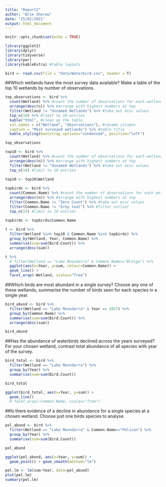 ```yaml
---
title: "Report2"
author: "Brie Sherow"
date: "25/02/2021"
output: html_document
---
```


```r
knitr::opts_chunk$set(echo = TRUE)
```

```r
library(ggplot2)
library(dplyr)
library(tidyverse)
library(pwr)
library(kableExtra) #table layouts
```

```r
bird <- read.csv(file = "data/Waterbird.csv", header = T)
```

##Which wetlands have the most survey data available?  Make a table of the top 10 wetlands by number of observations.

```r

top_observations <- bird %>%
  count(Wetland) %>% #count the number of observations for each wetland
  arrange(desc(n)) %>% #arrange with highest numbers at top
  filter(Wetland != "Unnamed Wetlands") %>% #take out misc values
  top_n(10) %>% #limit to 10 entries
  kable("html", #clean up the table
  col.names = c("Wetland", "Observations"), #rename columns
  caption = "Most surveyed wetlands") %>% #table title
  kable_styling(bootstrap_options="condensed", position="left") 

top_observations

```

```r
top10 <- bird %>%
  count(Wetland) %>% #count the number of observations for each wetland
  arrange(desc(n)) %>% #arrange with highest numbers at top
  filter(Wetland != "Unnamed Wetlands") %>% #take out misc values
  top_n(10) #limit to 10 entries
  
top10 <- top10$Wetland

topbirds <- bird %>%
  count(Common.Name) %>% #count the number of observations for each wetland
  arrange(desc(n)) %>% #arrange with highest numbers at top
  filter(Common.Name != "Zero Count") %>% #take out misc values
  filter(Common.Name != "Grey teal") %>% #filter outlier
  top_n(15) #limit to 10 entries

topbirds <- topbirds$Common.Name
  
t <- bird %>%
  filter(Wetland %in% top10 & Common.Name %in% topbirds) %>%
  group_by(Wetland, Year, Common.Name) %>%
  summarise(sum=sum(Bird.Count)) %>%
  arrange(desc(sum))

t %>%
  # filter(Wetland == "Lake Moondarra" & Common.Name=="Brolga") %>%
  ggplot(aes(x=Year, y=sum, colour=Common.Name)) +
  geom_line() +
  facet_wrap(~Wetland, scales="free")
```



##Which birds are most abundant in a single survey? Choose any one of these wetlands, summarise the number of birds seen for each species in a single year.

```r

bird_abund <- bird %>%
  filter(Wetland == "Lake Moondarra" & Year == 2017) %>%
  group_by(Common.Name) %>%
  summarise(sum=sum(Bird.Count)) %>%
  arrange(desc(sum))

bird_abund

```


##Has the abundance of waterbirds declined across the years surveyed? For your chosen wetland, contrast total abundance of all species with year of the survey. 
```r

bird_total <- bird %>%
  filter(Wetland == "Lake Moondarra") %>%
  group_by(Year) %>%
  summarise(sum=sum(Bird.Count))

bird_total

ggplot(bird_total, aes(x=Year, y=sum)) +
  geom_line()
  # facet_wrap(~Common.Name, scales="free")
```

##Is there evidence of a decline in abundance for a single species at a chosen wetland. Choose just one birds species to analyse.
```r
pel_abund <- bird %>%
  filter(Wetland == "Lake Moondarra" & Common.Name=="Pelican") %>%
  group_by(Year) %>%
  summarise(sum=sum(Bird.Count))

pel_abund

ggplot(pel_abund, aes(x=Year, y=sum)) +
  geom_point() + geom_smooth(method="lm")

pel.lm <- lm(sum~Year, data=pel_abund)
plot(pel.lm)
summary(pel.lm)

```

